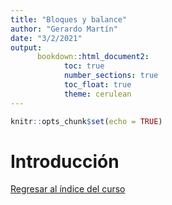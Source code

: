 ```yaml
---
title: "Bloques y balance"
author: "Gerardo Martín"
date: "3/2/2021"
output: 
      bookdown::html_document2:
            toc: true 
            number_sections: true
            toc_float: true
            theme: cerulean
---
```


```r
knitr::opts_chunk$set(echo = TRUE)
```

# Introducción



[Regresar al índice del curso](index.html)

